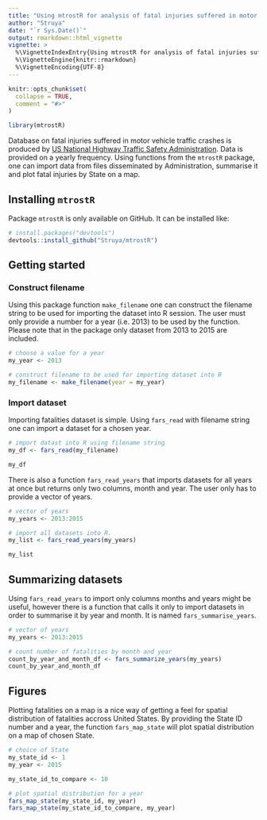```yaml
---
title: "Using mtrostR for analysis of fatal injuries suffered in motor vehicle traffic crashes"
author: "Struya"
date: "`r Sys.Date()`"
output: rmarkdown::html_vignette
vignette: >
  %\VignetteIndexEntry{Using mtrostR for analysis of fatal injuries suffered in motor vehicle traffic crashes}
  %\VignetteEngine{knitr::rmarkdown}
  %\VignetteEncoding{UTF-8}
---
```


```r
knitr::opts_chunk$set(
  collapse = TRUE,
  comment = "#>"
)
```

```r
library(mtrostR)
```

Database on fatal injuries suffered in motor vehicle traffic crashes is  produced by [US National Highway Traffic Safety Administration](https://www.nhtsa.gov/). Data is provided on a yearly frequency. 
Using functions from the `mtrostR` package, one can import data from files disseminated by Administration, summarise it and plot fatal injuries by State on a map.

## Installing `mtrostR`

Package `mtrostR` is only available on GitHub. It can be installed like:

```r
# install.packages("devtools")
devtools::install_github("Struya/mtrostR")
```

## Getting started

### Construct filename

Using this package function `make_filename` one can construct the filename string to be used for importing the dataset into R session. The user must only provide a number for a year (i.e. 2013) to be used by the function. Please note that in the package only dataset from 2013 to 2015 are included. 

```r
# choose a value for a year
my_year <- 2013

# construct filename to be used for importing dataset into R
my_filename <- make_filename(year = my_year)
```

### Import dataset

Importing fatalities dataset is simple. Using `fars_read` with filename string one can import a dataset for a chosen year.

```r
# import datast into R using filename string
my_df <- fars_read(my_filename)

my_df
```

There is also a function `fars_read_years` that imports datasets for all years at once but returns only two columns, month and year. The user only has to provide a vector of years. 

```r
# vector of years 
my_years <- 2013:2015

# import all datasets into R. 
my_list <- fars_read_years(my_years)

my_list
```

## Summarizing datasets

Using `fars_read_years` to import only columns months and years might be useful, however there is a function that calls it only to import datasets in order to summarise it by year and month. It is named `fars_summarise_years`.

```r
# vector of years
my_years <- 2013:2015

# count number of fatalities by month and year
count_by_year_and_month_df <- fars_summarize_years(my_years)
count_by_year_and_month_df
```

## Figures

Plotting fatalities on a map is a nice way of getting a feel for spatial distribution of fatalities accross United States. By providing the State ID number and a year, the function `fars_map_state` will plot spatial distribution on a map of chosen State. 

```r
# choice of State
my_state_id <- 1
my_year <- 2015

my_state_id_to_compare <- 10 

# plot spatial distribution for a year
fars_map_state(my_state_id, my_year)
fars_map_state(my_state_id_to_compare, my_year)
```
